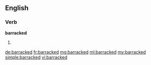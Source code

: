 ==English==

===Verb===
'''barracked'''

# {{past of|barrack}}

[[de:barracked]]
[[fr:barracked]]
[[mg:barracked]]
[[ml:barracked]]
[[my:barracked]]
[[simple:barracked]]
[[vi:barracked]]